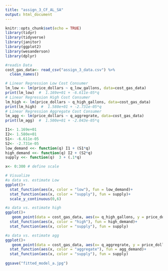 ```yaml
---
title: "assign_3_CF_AL_SA"
output: html_document
---
```


```r
knitr::opts_chunk$set(echo = TRUE)
library(tidyr)
library(tidyverse)
library(janitor)
library(ggplot2)
library(wesanderson)
library(dplyr)
```

```r
#readin Data
cost_gas_data<- read_csv("assign_3_data.csv") %>% 
  clean_names()

```
```r
# Linear Regression Low Cost Consumer 
lm_low <- lm(price_dollars ~ q_low_gallons, data=cost_gas_data) 
print(lm_low)  #  1.169e+01 + -6.611e-05*q
# Linear Regression High Cost Consumer
lm_high <- lm(price_dollars ~ q_high_gallons, data=cost_gas_data) 
print(lm_high)  #  1.580e+01 + -2.731e-05*q
# Linear Regression Aggregate Cost Consumer
lm_agg <- lm(price_dollars ~ q_aggregrate, data=cost_gas_data) 
print(lm_agg)  #  1.500e+01 + -2.043e-05*q

```


```r
I1<- 1.169e+01
I2<- 1.580e+01
S1<- -6.611e-05
S2<- -2.731e-05
low_demand <<- function(q) I1 + (S1*q)
high_demand <<- function(q) I2 + (S2*q)
supply <<- function(q)  3 + (.1*q)

x<- 0:300 # define scale

```

```r

# Visualize 
#a data vs. estimate Low
ggplot()+
  stat_function(aes(x, color = "low"), fun = low_demand)+
  stat_function(aes(x, color = "supply"), fun = supply)+ 
  scale_y_continuous(0,6)

#a data vs. estimate high
ggplot()+
   geom_point(data = cost_gas_data, aes(x= q_high_gallons, y = price_dollars))+
  stat_function(aes(x, color = "high"), fun = high_demand)+
  stat_function(aes(x, color = "supply"), fun = supply)

#a data vs. estimate agg
ggplot()+
   geom_point(data = cost_gas_data, aes(x= q_aggregrate, y = price_dollars))+
  stat_function(aes(x, color = "aggregate"), fun = agg_demand)+
  stat_function(aes(x, color = "supply"), fun = supply)
  
ggsave("fitted_model_a.jpg")
```

